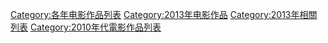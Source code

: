 {{Categories by country|nocat}}

[[Category:各年电影作品列表|Category:各年电影作品列表]]
[[Category:2013年电影作品|Category:2013年电影作品]]
[[Category:2013年相關列表|Category:2013年相關列表]]
[[Category:2010年代電影作品列表|Category:2010年代電影作品列表]]